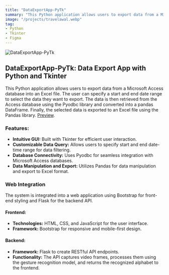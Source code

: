 ```yaml
---
title: "DataExportApp-PyTk"
summary: "This Python application allows users to export data from a Microsoft Access database into an Excel file. The user can specify a start and end date range to select the data they want to export. The data is then retrieved from the Access database using the Pyodbc library and converted into a pandas DataFrame. Finally, the selected data is exported to an Excel file using the Pandas library."
image: "/projects/travelawal.webp"
tag:
- Python
- Tkinter
- Figma
---
```


![DataExportApp-PyTk](/projects/travelawal.webp)

## DataExportApp-PyTk: Data Export App with Python and Tkinter
This Python application allows users to export data from a Microsoft Access database into an Excel file. The user can specify a start and end date range to select the data they want to export. The data is then retrieved from the Access database using the Pyodbc library and converted into a pandas DataFrame. Finally, the selected data is exported to an Excel file using the Pandas library.
[Preview](https://github.com/radhika0910/DataExportApp-PyTk).


### Features:
- **Intuitive GUI:** Built with Tkinter for efficient user interaction.
- **Customizable Data Query:** Allows users to specify start and end date-time range for data filtering.
- **Database Connectivity:** Uses Pyodbc for seamless integration with Microsoft Access databases.
- **Data Manipulation and Export:** Utilizes Pandas for data manipulation and export to Excel format.


### Web Integration

The system is integrated into a web application using Bootstrap for front-end styling and Flask for the backend API.

#### Frontend:

- **Technologies:** HTML, CSS, and JavaScript for the user interface.
- **Framework:** Bootstrap for responsive and mobile-first design.

#### Backend:

- **Framework:** Flask to create RESTful API endpoints.
- **Functionality:** The API captures video frames, processes them using the gesture recognition model, and returns the recognized alphabet to the frontend.